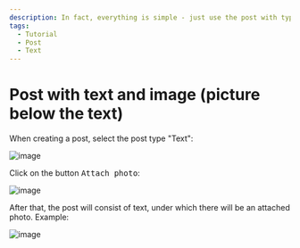```yaml
---
description: In fact, everything is simple - just use the post with type "Text"
tags:
  - Tutorial
  - Post
  - Text
---
```


# Post with text and image (picture below the text)

When creating a post, select the post type "Text":

![image](https://user-images.githubusercontent.com/24430718/105411650-b50d2080-5c44-11eb-91ba-056c59621c2f.png)

Click on the button <kbd>Attach photo</kbd>:

![image](https://user-images.githubusercontent.com/24430718/105411774-e0900b00-5c44-11eb-8eb2-eeaf7600cbc2.png)

After that, the post will consist of text, under which there will be an attached photo. Example:

![image](https://user-images.githubusercontent.com/24430718/105411912-1208d680-5c45-11eb-815f-af06a07abf13.png)
